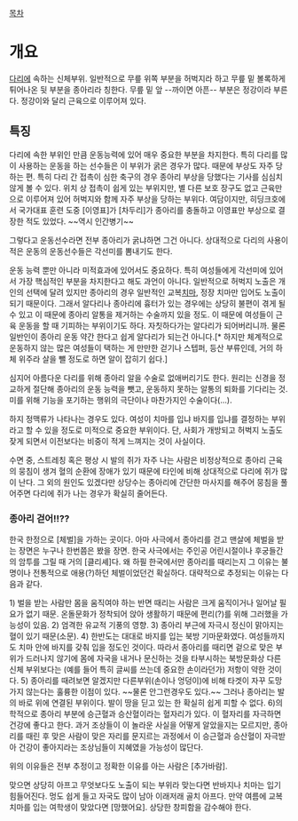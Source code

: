 [[목차]]

= 개요 =
[[다리]]에 속하는 신체부위. 일반적으로 무릎 위쪽 부분을 허벅지라 하고 무릎 밑 볼록하게 튀어나온 뒷 부분을 종아리라 칭한다. 무릎 밑 앞 --까이면 아픈-- 부분은 정강이라 부른다. 정강이와 달리 근육으로 이루어져 있다.

== 특징 ==
다리에 속한 부위인 만큼 운동능력에 있어 매우 중요한 부분을 차지한다. 특히 다리를 많이 사용하는 운동을 하는 선수들은 이 부위가 굵은 경우가 많다. 때문에 부상도 자주 당하는 편. 특히 다리 간 접촉이 심한 축구의 경우 종아리 부상을 당했다는 기사를 심심치 않게 볼 수 있다. 위치 상 접촉이 쉽게 있는 부위지만, 별 다른 보호 장구도 없고 근육만으로 이루어져 있어 허벅지와 함께 자주 부상을 당하는 부위다. 여담이지만, 히딩크호에서 국가대표 훈련 도중 [이영표]가 [차두리]가 종아리를 충돌하고 이영표만 부상으로 결장한 적도 있었다. ~~역시 인간병기~~

그렇다고 운동선수라면 전부 종아리가 굵냐하면 그건 아니다. 상대적으로 다리의 사용이 적은 운동의 운동선수들은 각선미를 뽐내기도 한다.

운동 능력 뿐만 아니라 미적효과에 있어서도 중요하다. 특히 여성들에게 각선미에 있어서 가장 핵심적인 부분을 차지한다고 해도 과언이 아니다. 일반적으로 허벅지 노출은 개인의 선택에 달려 있지만 종아리의 경우 일반적인 교복[[치마]], 정장 치마만 입어도 노출이 되기 때문이다. 그래서 알다리나 종아리에 흉터가 있는 경우에는 상당히 불편이 겪게 될 수 있고 이 때문에 종아리 알통을 제거하는 수술까지 있을 정도. 이 때문에 여성들이 근육 운동을 할 때 기피하는 부위이기도 하다. 자칫하다가는 알다리가 되어버리니까. 물론 일반인이 종아리 운동 약간 한다고 쉽게 알다리가 되는건 아니다.[* 하지만 체계적으로 운동하지 않는 많은 여성들이 택하는 게 만만한 걷기나 스텝퍼, 등산 부류인데, 거의 하체 위주라 살을 뺄 정도로 하면 알이 잡히기 쉽다.]

심지어 아름다운 다리를 위해 종아리 알을 수술로 없애버리기도 한다. 원리는 신경을 정교하게 절단해 종아리의 운동 능력을 뺏고, 운동하지 못하는 알통의 퇴화를 기다리는 것. 미를 위해 기능을 포기하는 행위의 극단이나 마찬가지인 수술이다(...).

하지 정맥류가 나타나는 경우도 있다. 여성이 치마를 입냐 바지를 입냐를 결정하는 부위라고 할 수 있을 정도로 미적으로 중요한 부위이다. 단, 사회가 개방되고 허벅지 노출도 잦게 되면서 이전보다는 비중이 적게 느껴지는 것이 사실이다.

수면 중, 스트레칭 혹은 평상 시 발의 쥐가 자주 나는 사람은 비정상적으로 종아리 근육의 뭉침이 생겨 혈의 순환에 장애가 있기 때문에 타인에 비해 상대적으로 다리에 쥐가 많이 난다. 그 외의 원인도 있겠다만 상당수는 종아리에 간단한 마사지를 해주어 뭉침을 풀어주면 다리에 쥐가 나는 경우가 확실히 줄어든다.

=== 종아리 걷어!!?? ===
한국 한정으로 [체벌]을 가하는 곳이다. 아마 사극에서 종아리를 걷고 맨살에 체벌을 받는 장면은 누구나 한번쯤은 봤을 장면. 한국 사극에서는 주인공 어린시절이나 후궁들간의 암투를 그릴 때 거의 [클리셰]다. 왜 하필 한국에서만 종아리를 때리는지 그 이유는 불명이나 전통적으로 애용(?)하던 체벌이었던건 확실하다. 대략적으로 추정되는 이유는 다음과 같다.

1) 벌을 받는 사람만 몸을 움직여야 하는 반면 때리는 사람은 크게 움직이거나 일어날 필요가 없기 때문. 온돌문화가 정착되어 앉아 생활하기 때문에 편리(?)를 위해 그러했을 가능성이 있음.
2) 엄격한 유교적 기풍의 영향.
3) 종아리 부근에 자극시 정신이 맑아지는 혈이 있기 때문(소문).
4) 한반도는 대대로 바지를 입는 북방 기마문화였다. 여성들까지도 치마 안에 바지를 갖춰 입을 정도인 것이다. 따라서 종아리를 때리면 겉으로 맞은 부위가 드러나지 않기에 몸에 자국을 내거나 문신하는 것을 타부시하는 북방문화상 다른 신체 부위보다는 (예를 들어 특히 글씨를 쓰는데 중요한 손이라던가) 저항이 약한 것이다.
5) 종아리를 때려보면 알겠지만 다른부위(손이나 엉덩이)에 비해 타겟이 자꾸 도망가지 않는다는 훌륭한 이점이 있다. ~~물론 안그런경우도 있다.~~ 그러나 종아리는 발의 바로 위에 연결된 부위이다. 발이 땅을 딛고 있는 한 확실히 쉽게 피할 수 없다.
6)의학적으로 종아리 부분에 승근혈과 승산혈이라는 혈자리가 있다. 이 혈자리를 자극하면 건강에 좋다고 한다. 과거 조상들이 이 놀라운 사실을 어떻게 알았을지는 모르지만, 종아리를 때린 후  맞은 사람이 맞은 자리를 문지르는 과정에서 이 승근혈과 승산혈이 자극받아 건강이 좋아지라는 조상님들이 지혜였을 가능성이 많단다. 

위의 이유들은 전부 추정이고 정확한 이유를 아는 사람은 [추가바람].

맞으면 상당히 아프고 무엇보다도 노출이 되는 부위라 맞는다면 반바지나 치마는 입기 힘들어진다. 멍도 쉽게 들고 자국도 많이 남아 이래저래 골치 아프다. 만약 여름에 교복치마를 입는 여학생이 맞았다면 [망했어요]. 상당한 창피함을 감수해야 한다.
